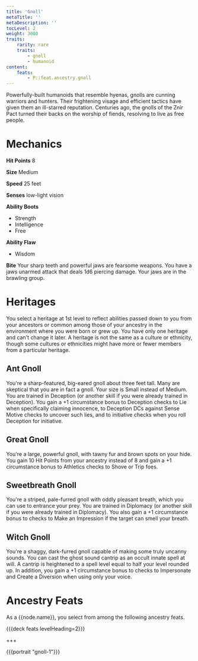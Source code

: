 ```yaml
---
title: 'Gnoll'
metaTitle: ''
metaDescription: ''
tocLevel: 2
weight: 3000
traits:
    rarity: rare
    traits:
        - gnoll
        - humanoid
content:
    feats:
        - P::feat.ancestry.gnoll
---
```


Powerfully-built humanoids that resemble hyenas, gnolls are cunning warriors and hunters. Their frightening visage and efficient tactics have given them an ill-starred reputation. Centuries ago, the gnolls of the Znir Pact turned their backs on the worship of fiends, resolving to live as free people.

# Mechanics

**Hit Points** 8

**Size** Medium

**Speed** 25 feet

**Senses** low-light vision

**Ability Boots**

-   Strength
-   Intelligence
-   Free

**Ability Flaw**

-   Wisdom

**Bite** Your sharp teeth and powerful jaws are fearsome weapons. You have a jaws unarmed attack that deals 1d6 piercing damage. Your jaws are in the brawling group.

# Heritages

You select a heritage at 1st level to reflect abilities passed down to you from your ancestors or common among those of your ancestry in the environment where you were born or grew up. You have only one heritage and can't change it later. A heritage is not the same as a culture or ethnicity, though some cultures or ethnicities might have more or fewer members from a particular heritage.

## Ant Gnoll

You're a sharp-featured, big-eared gnoll about three feet tall. Many are skeptical that you are in fact a gnoll. Your size is Small instead of Medium. You are trained in Deception (or another skill if you were already trained in Deception). You gain a +1 circumstance bonus to Deception checks to Lie when specifically claiming innocence, to Deception DCs against Sense Motive checks to uncover such lies, and to initiative checks when you roll Deception for initiative.

## Great Gnoll

You're a large, powerful gnoll, with tawny fur and brown spots on your hide. You gain 10 Hit Points from your ancestry instead of 8 and gain a +1 circumstance bonus to Athletics checks to Shove or Trip foes.

## Sweetbreath Gnoll

You're a striped, pale-furred gnoll with oddly pleasant breath, which you can use to entrance your prey. You are trained in Diplomacy (or another skill if you were already trained in Diplomacy). You also gain a +1 circumstance bonus to checks to Make an Impression if the target can smell your breath.

## Witch Gnoll

You're a shaggy, dark-furred gnoll capable of making some truly uncanny sounds. You can cast the ghost sound cantrip as an occult innate spell at will. A cantrip is heightened to a spell level equal to half your level rounded up. In addition, you gain a +1 circumstance bonus to checks to Impersonate and Create a Diversion when using only your voice.

# Ancestry Feats

As a {{node.name}}, you select from among the following ancestry feats.

{{{deck feats levelHeading=2}}}

+++

{{{portrait "gnoll-1"}}}
